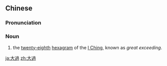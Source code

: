 {{also|大过}}
==Chinese==
{{zh-forms|s=大过}}

===Pronunciation===
{{zh-pron
|m=dàguò
|c=daai6 gwo3
|cat=n
}}

===Noun===
{{zh-noun}}

# the [[twenty-eighth]] [[hexagram]] of the [[I Ching]], known as ''great exceeding''.

[[ja:大過]]
[[zh:大過]]